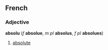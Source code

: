 ==French==
===Adjective===
'''absolu''' (''f'' '''absolue''', ''m pl'' '''absolus''', ''f pl'' '''absolues''')

#[[absolute]]